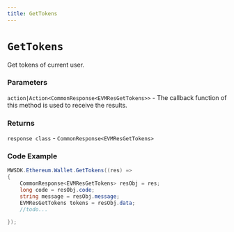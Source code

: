 ```yaml
---
title: GetTokens
---
```


# `GetTokens`

Get tokens of current user.
### Parameters
`action|Action<CommonResponse<EVMResGetTokens>>` - The callback function of this method is used to receive the results.

### Returns
`response class` - `CommonResponse<EVMResGetTokens>`

### Code Example
```csharp
MWSDK.Ethereum.Wallet.GetTokens((res) =>
{
    CommonResponse<EVMResGetTokens> resObj = res;
    long code = resObj.code;
    string message = resObj.message;
    EVMResGetTokens tokens = resObj.data;
    //todo...

});
```